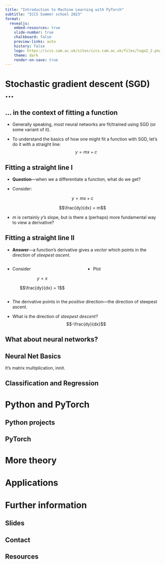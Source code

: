 ```yaml
---
title: "Introduction to Machine Learning with PyTorch"
subtitle: "ICCS Summer school 2023"
format:
  revealjs:
    embed-resources: true
    slide-number: true
    chalkboard: false
    preview-links: auto
    history: false
    logo: https://iccs.cam.ac.uk/sites/iccs.cam.ac.uk/files/logo2_2.png
    theme: dark
    render-on-save: true
---
```


# Stochastic gradient descent (SGD) ...

## ... in the context of fitting a function

- Generally speaking, most neural networks are fit/trained using SGD (or some variant of it).

- To understand the basics of how one might fit a function with SGD, let's do it with a straight line: $$y=mx+c$$


## Fitting a straight line I {.smaller}

- **Question**---when we a differentiate a function, what do we get?

- Consider:

$$y = mx + c$$

$$\frac{dy}{dx} = m$$

- $m$ is certainly $y$'s slope, but is there a (perhaps) more fundamental way to view a derivative?

## Fitting a straight line II {.smaller}

- **Answer**---a function's derivative gives a _vector_ which points in the direction of _steepest ascent_.

:::: {.columns}

::: {.column width="50%"}

- Consider

$$y = x$$

$$\frac{dy}{dx} = 1$$

:::

::: {.column width="50%"}
- Plot
:::

::::

- The derivative points in the _positive_ direction---the direction of steepest ascent.

- What is the direction of _steepest descent?_
$$-\frac{dy}{dx}$$



## What about neural networks?

## Neural Net Basics
It's matrix multiplication, innit.

## Classification and Regression


# Python and PyTorch

## Python projects

## PyTorch

# More theory

# Applications


# Further information

## Slides

## Contact

## Resources

